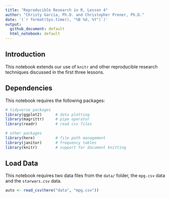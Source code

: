 ```yaml
---
title: "Reproducible Research in R, Lesson 4"
author: "Christy Garcia, Ph.D. and Christopher Prener, Ph.D."
date: '(`r format(Sys.time(), "%B %d, %Y")`)'
output: 
  github_document: default
  html_notebook: default 
---
```


## Introduction
This notebook extends our use of `knitr` and other reproducible research techniques discussed in the first three lessons.

## Dependencies
This notebook requires the following packages:

```r
# tidyverse packages
library(ggplot2)      # data plotting
library(magrittr)     # pipe operator
library(readr)        # read csv files

# other packages
library(here)         # file path management
library(janitor)      # frequency tables
library(knitr)        # support for document knitting
```

## Load Data
This notebook requires two data files from the `data/` folder, the `mpg.csv` data and the `starwars.csv` data.

```r
auto <- read_csv(here("data", "mpg.csv"))
```
